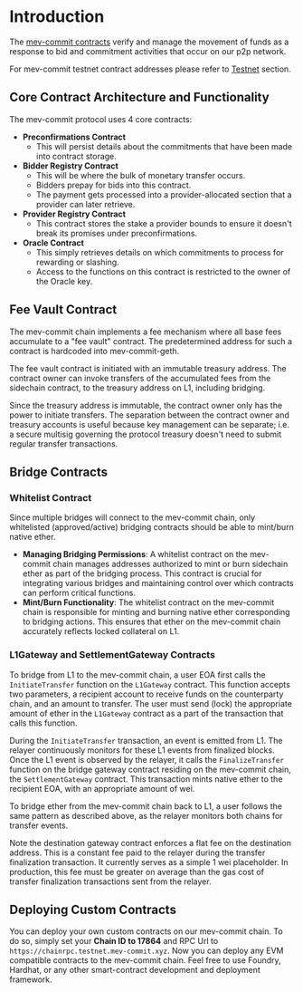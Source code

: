 # Introduction

The [mev-commit contracts](https://github.com/primevprotocol/contracts) verify and manage the movement of funds as a response to bid and commitment activities that occur on our p2p network.  

For mev-commit testnet contract addresses please refer to [Testnet](/developers/Testnet) section.

## Core Contract Architecture and Functionality

The mev-commit protocol uses 4 core contracts:

- **Preconfirmations Contract**
  - This will persist details about the commitments that have been made into contract storage.
- **Bidder Registry Contract**
  - This will be where the bulk of monetary transfer occurs.
  - Bidders prepay for bids into this contract.
  - The payment gets processed into a provider-allocated section that a provider can later retrieve.
- **Provider Registry Contract**
  - This contract stores the stake a provider bounds to ensure it doesn't break its promises under preconfirmations.
- **Oracle Contract**
  - This simply retrieves details on which commitments to process for rewarding or slashing.
  - Access to the functions on this contract is restricted to the owner of the Oracle key.

## Fee Vault Contract

The mev-commit chain implements a fee mechanism where all base fees accumulate to a "fee vault" contract.
The predetermined address for such a contract is hardcoded into mev-commit-geth.

The fee vault contract is initiated with an immutable treasury address.
The contract owner can invoke transfers of the accumulated fees from the sidechain contract, to the treasury address on L1, including bridging.

Since the treasury address is immutable, the contract owner only has the power to initiate transfers.
The separation between the contract owner and treasury accounts is useful because key management can be separate;
i.e. a secure multisig governing the protocol treasury doesn't need to submit regular transfer transactions.

## Bridge Contracts

### Whitelist Contract

Since multiple bridges will connect to the mev-commit chain, only whitelisted (approved/active) bridging contracts should be able to mint/burn native ether.

- **Managing Bridging Permissions**: A whitelist contract on the mev-commit chain manages addresses authorized to mint or burn sidechain ether as part of the bridging process. This contract is crucial for integrating various bridges and maintaining control over which contracts can perform critical functions.
- **Mint/Burn Functionality**: The whitelist contract on the mev-commit chain is responsible for minting and burning native ether corresponding to bridging actions. This ensures that ether on the mev-commit chain accurately reflects locked collateral on L1.

### L1Gateway and SettlementGateway Contracts

To bridge from L1 to the mev-commit chain, a user EOA first calls the `InitiateTransfer` function on the `L1Gateway` contract. This function accepts two parameters, a recipient account to receive funds on the counterparty chain, and an amount to transfer. The user must send (lock) the appropriate amount of ether in the `L1Gateway` contract as a part of the transaction that calls this function.

During the `InitiateTransfer` transaction, an event is emitted from L1. The relayer continuously monitors for these L1 events from finalized blocks. Once the L1 event is observed by the relayer, it calls the `FinalizeTransfer` function on the bridge gateway contract residing on the mev-commit chain, the `SettlementGateway` contract. This transaction mints native ether to the recipient EOA, with an appropriate amount of wei.

To bridge ether from the mev-commit chain back to L1, a user follows the same pattern as described above, as the relayer monitors both chains for transfer events.

Note the destination gateway contract enforces a flat fee on the destination address. This is a constant fee paid to the relayer during the transfer finalization transaction. It currently serves as a simple 1 wei placeholder. In production, this fee must be greater on average than the gas cost of transfer finalization transactions sent from the relayer.

## Deploying Custom Contracts

You can deploy your own custom contracts on our mev-commit chain.
To do so, simply set your **Chain ID to 17864** and RPC Url to `https://chainrpc.testnet.mev-commit.xyz`.
Now you can deploy any EVM compatible contracts to the mev-commit chain.
Feel free to use Foundry, Hardhat, or any other smart-contract development and deployment framework.
